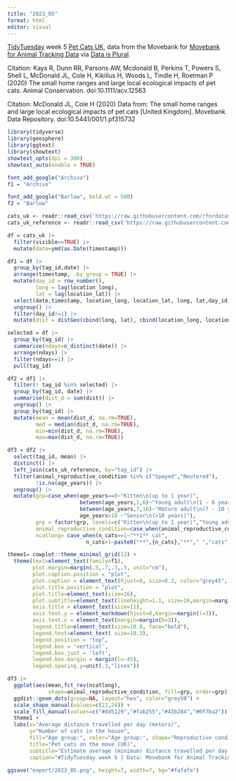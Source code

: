 ```yaml
---
title: "2023_05"
format: html
editor: visual
---
```


[TidyTuesday](https://github.com/rfordatascience/tidytuesday) week 5 [Pet Cats UK](https://github.com/rfordatascience/tidytuesday/blob/master/data/2023/2023-01-31/readme.md), data from the Movebank for [Movebank for Animal Tracking Data](https://www.datarepository.movebank.org/handle/10255/move.882) via [Data is Plural](https://themarkup.org/data-is-plural/2023/01/25/from-jazz-solos-to-cats-on-the-move#:~:text=Giuseppe%20Sollazzo%5D-,Cats%20on%20the%20move,-.%20Between%202013).

Citation: Kays R, Dunn RR, Parsons AW, Mcdonald B, Perkins T, Powers S, Shell L, McDonald JL, Cole H, Kikillus H, Woods L, Tindle H, Roetman P (2020) The small home ranges and large local ecological impacts of pet cats. Animal Conservation. doi:10.1111/acv.12563

Citation: McDonald JL, Cole H (2020) Data from: The small home ranges and large local ecological impacts of pet cats \[United Kingdom\]. Movebank Data Repository. doi:10.5441/001/1.pf315732

```r
library(tidyverse)
library(geosphere)
library(ggtext)
library(showtext)
showtext_opts(dpi = 300)
showtext_auto(enable = TRUE)
```

```r
font_add_google("Archivo")
f1 = "Archivo"

font_add_google("Barlow", bold.wt = 500)
f2 = "Barlow"
```

```r
cats_uk <- readr::read_csv('https://raw.githubusercontent.com/rfordatascience/tidytuesday/master/data/2023/2023-01-31/cats_uk.csv')
cats_uk_reference <- readr::read_csv('https://raw.githubusercontent.com/rfordatascience/tidytuesday/master/data/2023/2023-01-31/cats_uk_reference.csv')
```

```r
df = cats_uk |>
  filter(visible==TRUE) |>
  mutate(date=ymd(as.Date(timestamp))) 

df1 = df |>
  group_by(tag_id,date) |>
  arrange(timestamp, .by_group = TRUE) |>
  mutate(day_id = row_number(),
         long = lag(location_long), 
         lat = lag(location_lat)) |>
  select(date,timestamp, location_long, location_lat, long, lat,day_id,) |>
  ungroup() |>
  filter(day_id!=1) |>
  mutate(dist = distGeo(cbind(long, lat), cbind(location_long, location_lat)))

selected = df |>
  group_by(tag_id) |>
  summarise(ndays=n_distinct(date)) |>
  arrange(ndays) |>
  filter(ndays==1) |>
  pull(tag_id)

df2 = df1 |>
  filter(! tag_id %in% selected) |>
  group_by(tag_id, date) |>
  summarise(dist_d = sum(dist)) |>
  ungroup() |>
  group_by(tag_id) |>
  mutate(mean = mean(dist_d, na.rm=TRUE),
         med = median(dist_d, na.rm=TRUE),
         min=min(dist_d, na.rm=TRUE),
         max=max(dist_d, na.rm=TRUE))

df3 = df2 |>
  select(tag_id, mean) |>
  distinct() |>
  left_join(cats_uk_reference, by="tag_id") |>
  filter(animal_reproductive_condition %in% c("Spayed","Neutered"),
         !is.na(age_years)) |>
  ungroup() |>
  mutate(grp=case_when(age_years==0~"Kitten\n(up to 1 year)",
                       between(age_years,1,6)~"Young adult\n(1 - 6 years)",
                       between(age_years,7,10)~"Mature adult\n(7 - 10 years)",
                       age_years>10 ~"Senior\n(>10 years)"),
         grp = factor(grp, levels=c("Kitten\n(up to 1 year)","Young adult\n(1 - 6 years)","Mature adult\n(7 - 10 years)","Senior\n(>10 years)")),
         animal_reproductive_condition=case_when(animal_reproductive_condition=="Spayed"~"Spayed (female)", animal_reproductive_condition=="Neutered"~"Neutered (male)"),
         ncatlong= case_when(n_cats==1~"**1** cat",
                         n_cats>1~paste0("**",{n_cats},"**"," ","cats")))
```

```r
theme1= cowplot::theme_minimal_grid(12) +
  theme(text=element_text(family=f1),
        plot.margin=margin(.5,.7,.3,.5, unit="cm"),
        plot.caption.position = "plot",
        plot.caption = element_text(hjust=0, size=8.3, color="grey45", lineheight = 1.1, margin=margin(t=10)),
        plot.title.position = "plot",
        plot.title=element_text(size=16),
        plot.subtitle=element_text(lineheight=1.1, size=10,margin=margin(b=10), color="grey20"),
        axis.title = element_text(size=11),
        axis.text.y = element_markdown(hjust=0,margin=margin(l=3)),
        axis.text.x = element_text(margin=margin(b=3)),
        legend.title=element_text(size=10.8, face="bold"),
        legend.text=element_text( size=10.3),
        legend.position = "top",
        legend.box = 'vertical', 
        legend.box.just = 'left',
        legend.box.margin = margin(l=-45),
        legend.spacing.y=unit(.3,"lines"))
```

```r
df3 |>
  ggplot(aes(mean,fct_rev(ncatlong),
             shape=animal_reproductive_condition, fill=grp, order=grp)) +
  ggdist::geom_dots(group=NA, layout="hex", color="grey50") +
  scale_shape_manual(values=c(22,24)) +
  scale_fill_manual(values=c("#dd5129","#fab255","#43b284","#0f7ba2")) + #from MetBrewer
  theme1 +
  labs(x="Average distance travelled per day (meters)", 
       y="Number of cats in the house",
       fill="Age group:", color="Age group:", shape="Reproductive condition:",
       title="Pet cats on the move (UK)",
       subtitle="Estimate average (minimum) distance travelled per day by 93 neutered/spayed pet cats surveyed in the UK\nbetween June 2017 and November 2017. The distance in meters is an estimate of the shortest distance\nbetween two sensor measurement locations.",
       caption="#TidyTuesday week 5 | Data: Movebank for Animal Tracking Data via Data is Plural\nSources:Kays R, Dunn RR, Parsons AW, Mcdonald B, Perkins T, Powers S, Shell L, McDonald JL, Cole H, Kikillus H, Woods L,\nTindle H, Roetman P (2020) The small home ranges and large local ecological impacts of pet cats. Animal Conservation.\ndoi:10.1111/acv.12563. McDonald JL, Cole H (2020) Data from: The small home ranges and large local ecological impacts of\npet cats [United Kingdom]. Movebank Data Repository. doi:10.5441/001/1.pf315732") 

ggsave("export/2023_05.png", height=7, width=7, bg="#fafafa")
```
